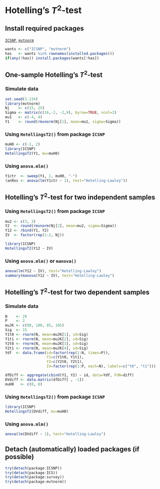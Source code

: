 Hotelling's $T^{2}$-test
=========================

Install required packages
-------------------------

[`ICSNP`](http://cran.r-project.org/package=ICSNP), [`mvtnorm`](http://cran.r-project.org/package=mvtnorm)

```r
wants <- c("ICSNP", "mvtnorm")
has   <- wants %in% rownames(installed.packages())
if(any(!has)) install.packages(wants[!has])
```

One-sample Hotelling's $T^{2}$-test
-------------------------

### Simulate data

```r
set.seed(1.234)
library(mvtnorm)
Nj    <- c(15, 25)
Sigma <- matrix(c(16,-2, -2,9), byrow=TRUE, ncol=2)
mu1   <- c(-4, 4)
Y1    <- round(rmvnorm(Nj[1], mean=mu1, sigma=Sigma))
```

### Using `HotellingsT2()` from package `ICSNP`

```r
muH0 <- c(-1, 2)
library(ICSNP)
HotellingsT2(Y1, mu=muH0)
```

### Using `anova.mlm()`

```r
Y1ctr  <- sweep(Y1, 2, muH0, "-")
(anRes <- anova(lm(Y1ctr ~ 1), test="Hotelling-Lawley"))
```

Hotelling's $T^{2}$-test for two independent samples
-------------------------

### Using `HotellingsT2()` from package `ICSNP`

```r
mu2 <- c(3, 3)
Y2  <- round(rmvnorm(Nj[2], mean=mu2, sigma=Sigma))
Y12 <- rbind(Y1, Y2)
IV  <- factor(rep(1:2, Nj))
```

```r
library(ICSNP)
HotellingsT2(Y12 ~ IV)
```

### Using `anova.mlm()` or `manova()`

```r
anova(lm(Y12 ~ IV), test="Hotelling-Lawley")
summary(manova(Y12 ~ IV), test="Hotelling-Lawley")
```

Hotelling's $T^{2}$-test for two dependent samples
-------------------------

### Simulate data

```r
N    <- 20
P    <- 2
muJK <- c(90, 100, 85, 105)
Sig  <- 15
Y1t0 <- rnorm(N, mean=muJK[1], sd=Sig)
Y1t1 <- rnorm(N, mean=muJK[2], sd=Sig)
Y2t0 <- rnorm(N, mean=muJK[3], sd=Sig)
Y2t1 <- rnorm(N, mean=muJK[4], sd=Sig)
Ydf  <- data.frame(id=factor(rep(1:N, times=P)),
                   Y1=c(Y1t0, Y1t1),
                   Y2=c(Y2t0, Y2t1),
                   IV=factor(rep(1:P, each=N), labels=c("t0", "t1")))
```

```r
dfDiff <- aggregate(cbind(Y1, Y2) ~ id, data=Ydf, FUN=diff)
DVdiff <- data.matrix(dfDiff[ , -1])
muH0   <- c(0, 0)
```

### Using `HotellingsT2()` from package `ICSNP`

```r
library(ICSNP)
HotellingsT2(DVdiff, mu=muH0)
```

### Using `anova.mlm()`

```r
anova(lm(DVdiff ~ 1), test="Hotelling-Lawley")
```

Detach (automatically) loaded packages (if possible)
-------------------------

```r
try(detach(package:ICSNP))
try(detach(package:ICS))
try(detach(package:survey))
try(detach(package:mvtnorm))
```

